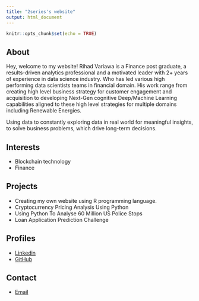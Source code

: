 ```yaml
---
title: "2series's website"
output: html_document
---
```


```r
knitr::opts_chunk$set(echo = TRUE)
```

## About

Hey, welcome to my website!
Rihad Variawa is a Finance post graduate, a results-driven analytics professional and a motivated leader with 2+ years of experience in data science industry. Who has led various high performing data scientists teams in financial domain. His work range from creating high level business strategy for customer engagement and acquisition to developing Next-Gen cognitive Deep/Machine Learning capabilities aligned to these high level strategies for multiple domains including Renewable Energies. 

Using data to constantly exploring data in real world for meaningful insights, to solve business problems, which drive long-term decisions.

## Interests

* Blockchain technology
* Finance

## Projects

* Creating my own website using R programming language.
* Cryptocurrency Pricing Analysis Using Python
* Using Python To Analyse 60 Million US Police Stops
* Loan Application Prediction Challenge

## Profiles 

* [Linkedin](https://www.linkedin.com/in/rihad-variawa-7422017b)
* [GitHub](https://github.com/2series)

## Contact

* [Email](mailto:rihadv021@gmail.com)
